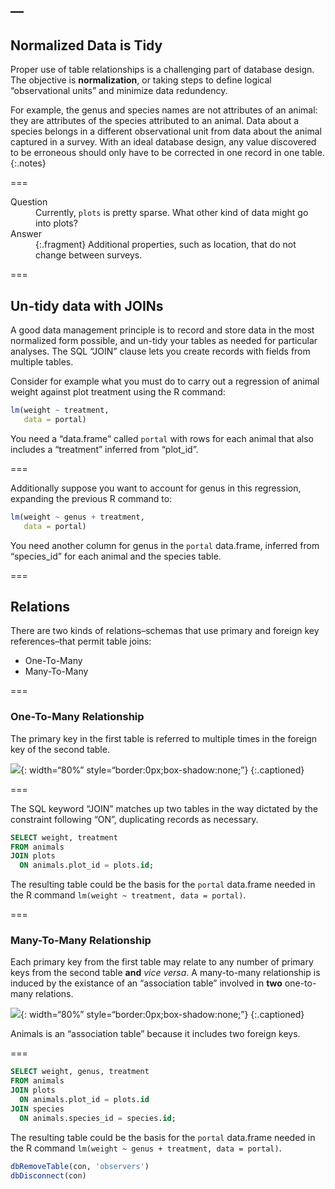 ---
---

## Normalized Data is Tidy

Proper use of table relationships is a challenging part of database design. The
objective is **normalization**, or taking steps to define logical "observational
units" and minimize data redundency.

For example, the genus and species names are not attributes of an animal: they
are attributes of the species attributed to an animal. Data about a species
belongs in a different observational unit from data about the animal captured in
a survey. With an ideal database design, any value discovered to be erroneous
should only have to be corrected in one record in one table.
{:.notes}

===

Question
: Currently, `plots` is pretty sparse. What other kind of data might go into plots?

Answer
: {:.fragment} Additional properties, such as location, that do not change between surveys.

===

## Un-tidy data with JOINs

A good data management principle is to record and store data in the most
normalized form possible, and un-tidy your tables as needed for particular
analyses. The SQL "JOIN" clause lets you create records with fields from
multiple tables.

Consider for example what you must do to carry out a regression of animal weight
against plot treatment using the R command:

```r
lm(weight ~ treatment,
   data = portal)
```

You need a "data.frame" called `portal` with rows for each animal that also
includes a "treatment" inferred from "plot_id".

===

Additionally suppose you want to account for genus in this regression, expanding
the previous R command to:

```r
lm(weight ~ genus + treatment,
   data = portal)
```

You need another column for genus in the `portal` data.frame, inferred from
"species_id" for each animal and the species table.

===

## Relations

There are two kinds of relations--schemas that use primary and foreign key
references--that permit table joins:

- One-To-Many
- Many-To-Many

===

### One-To-Many Relationship

The primary key in the first table is referred to multiple times in the foreign
key of the second table.

![]({% include asset.html path="images/many-to-one-1.svg" %}){: width="80%" style="border:0px;box-shadow:none;"}
{:.captioned}

===

The SQL keyword "JOIN" matches up two tables in the way dictated by the
constraint following "ON", duplicating records as necessary.

```sql
SELECT weight, treatment
FROM animals
JOIN plots
  ON animals.plot_id = plots.id;
```

The resulting table could be the basis for the `portal` data.frame needed in the
R command `lm(weight ~ treatment, data = portal)`.

===

### Many-To-Many Relationship

Each primary key from the first table may relate to any number of primary keys
from the second table **and** *vice versa*. A many-to-many relationship is
induced by the existance of an "association table" involved in **two**
one-to-many relations.

![]({% include asset.html path="images/many-to-many-3.svg" %}){: width="80%" style="border:0px;box-shadow:none;"}
{:.captioned}

Animals is an "association table" because it includes two foreign keys.

===

```sql
SELECT weight, genus, treatment
FROM animals
JOIN plots
  ON animals.plot_id = plots.id
JOIN species
  ON animals.species_id = species.id;
```

The resulting table could be the basis for the `portal` data.frame needed in the
R command `lm(weight ~ genus + treatment, data = portal)`.

```r
dbRemoveTable(con, 'observers')
dbDisconnect(con)
```
